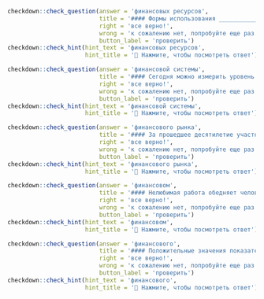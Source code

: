 ```r
checkdown::check_question(answer = 'финансовых ресурсов', 
                          title = '#### Формы использования ____________ (**финансовый, ресурс**) субъектов хозяйствования в настоящее время в меньшей степени регламентируются государством.',
                          right = 'все верно!', 
                          wrong = 'к сожалению нет, попробуйте еще раз...',
                          button_label = 'проверить')
checkdown::check_hint(hint_text = 'финансовых ресурсов',
                      hint_title = '🔎 Нажмите, чтобы посмотреть ответ')
```

```r
checkdown::check_question(answer = 'финансовой системы', 
                          title = '#### Сегодня можно измерить уровень стресса ____________ (**финансовый, система**) и строить прогнозы с помощью машинного обучения.',
                          right = 'все верно!', 
                          wrong = 'к сожалению нет, попробуйте еще раз...',
                          button_label = 'проверить')
checkdown::check_hint(hint_text = 'финансовой системы',
                      hint_title = '🔎 Нажмите, чтобы посмотреть ответ')
```

```r
checkdown::check_question(answer = 'финансового рынка', 
                          title = '#### За прошедшее десятилетие участники ____________ (**финансовый, рынок**) привыкли к очень низким ставкам.',
                          right = 'все верно!', 
                          wrong = 'к сожалению нет, попробуйте еще раз...',
                          button_label = 'проверить')
checkdown::check_hint(hint_text = 'финансового рынка',
                      hint_title = '🔎 Нажмите, чтобы посмотреть ответ')
```

```r
checkdown::check_question(answer = 'финансовом', 
                          title = '#### Нелюбимая работа обедняет человека, отбирая его время, даже если делает благополучным в ____________ (**финансовый**) отношении.',
                          right = 'все верно!', 
                          wrong = 'к сожалению нет, попробуйте еще раз...',
                          button_label = 'проверить')
checkdown::check_hint(hint_text = 'финансовом',
                      hint_title = '🔎 Нажмите, чтобы посмотреть ответ')
```

```r
checkdown::check_question(answer = 'финансового', 
                          title = '#### Положительные значения показателя соответствуют расширительной фазе глобального ____________ (**финансовый**) цикла, тогда как отрицательные значения – фазе сжатия.',
                          right = 'все верно!', 
                          wrong = 'к сожалению нет, попробуйте еще раз...',
                          button_label = 'проверить')
checkdown::check_hint(hint_text = 'финансового',
                      hint_title = '🔎 Нажмите, чтобы посмотреть ответ')
```

